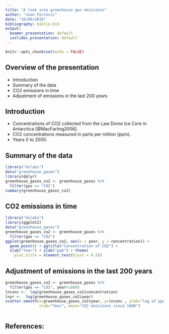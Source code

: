 ```yaml
---
title: "A look into greenhouse gas emissions"
author: "Juan Fercovic"
date: "16/09/2019"
bibliography: biblio.bib
output:
  beamer_presentation: default
  ioslides_presentation: default
---
```


```r
knitr::opts_chunk$set(echo = FALSE)
```

## Overview of the presentation

- Introduction
- Summary of the data
- CO2 emissions in time
- Adjustment of emissions in the last 200 years

## Introduction

- Concentrations of CO2 collected from the Law Dome Ice Core in Antarctica [@MacFarling2006].
- CO2 concentrations measured in parts per million (ppm).
- Years 0 to 2000.



## Summary of the data

```r
library("dslabs")
data("greenhouse_gases")
library(dplyr)
greenhouse_gases_co2 <- greenhouse_gases %>%
  filter(gas == "CO2")
summary(greenhouse_gases_co2)
```

## CO2 emissions in time

```r
library("dslabs")
library(ggplot2)
data("greenhouse_gases")
greenhouse_gases_co2 <- greenhouse_gases %>%
  filter(gas == "CO2")
ggplot(greenhouse_gases_co2, aes(x = year, y = concentration)) +
  geom_point() + ggtitle("Concentration of CO2") +
  xlab("Year") + ylab("ppm") + theme(
    plot.title = element_text(hjust = 0.5))
```


## Adjustment of emissions in the last 200 years

```r
greenhouse_gases_co2 <- greenhouse_gases %>%
  filter(gas == "CO2", year>1800)
lnconc <-  log(greenhouse_gases_co2$concentration)
lnyr <-  log(greenhouse_gases_co2$year)
scatter.smooth(x=greenhouse_gases_co2$year, y=lnconc , ylab="log of ppm of CO2",
               xlab="Year", main="CO2 emissions since 1800") 
  

```

## References:
